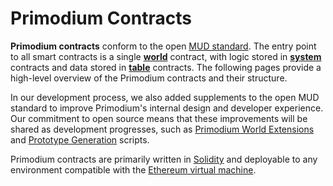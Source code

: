 # Primodium Contracts

**Primodium contracts** conform to the open [MUD standard](https://mud.dev). The entry point to all smart contracts is a single [**world**](https://mud.dev/world/introduction) contract, with logic stored in [**system**](https://mud.dev/world/systems) contracts and data stored in [**table**](https://mud.dev/world/tables) contracts. The following pages provide a high-level overview of the Primodium contracts and their structure.

In our development process, we also added supplements to the open MUD standard to improve Primodium's internal design and developer experience. Our commitment to open source means that these improvements will be shared as development progresses, such as [Primodium World Extensions](./world-extension.mdx) and [Prototype Generation](./overview-contracts/.mdx) scripts.

Primodium contracts are primarily written in [Solidity](https://soliditylang.org/) and deployable to any environment compatible with the [Ethereum virtual machine](https://ethereum.org/developers/docs/evm).
